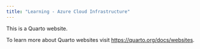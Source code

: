 ```yaml
---
title: "Learning - Azure Cloud Infrastructure"
---
```


This is a Quarto website.

To learn more about Quarto websites visit <https://quarto.org/docs/websites>.
